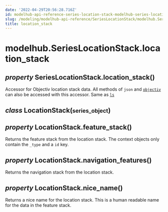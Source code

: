```yaml
---
date: '2022-04-29T20:56:28.716Z'
id: modelhub-api-reference-series-location-stack-modelhub-series-location-stack-location-stack
slug: /modeling/modelhub-api-reference/SeriesLocationStack/modelhub.SeriesLocationStack.location-stack/
title: location_stack
---
```


# modelhub.SeriesLocationStack.location_stack

<div>

<h2 class="signature-class"><span class="type-annotation"><em>property</em></span> <span class="additional-name">SeriesLocationStack.</span><span class="name">location_stack(</span>)</h2>


<div class="content">

Accessor for Objectiv location stack data. All methods of `json` and [`objectiv`](/docs/modeling/modelhub-api-reference/SeriesLocationStack/modelhub.SeriesLocationStack.objectiv/#modelhub.SeriesLocationStack.objectiv)
can also be accessed with this accessor. Same as [`ls`](/docs/modeling/modelhub-api-reference/SeriesLocationStack/modelhub.SeriesLocationStack.ls/#modelhub.SeriesLocationStack.ls)

<div class="class">

<h2 class="signature-class"><span class="type-annotation"><em>class</em></span> <span class="name">LocationStack(</span><small class="parameter-list"><span class="parameter" id="series_object">series_object</span></small>)</h2>


<div class="content">

<div>

<h2 class="signature-class"><span class="type-annotation"><em>property</em></span> <span class="additional-name">LocationStack.</span><span class="name">feature_stack(</span>)</h2>


<div class="content">

Returns the feature stack from the location stack. The context objects only contain the `_type`
and a `id` key.


</div>

</div>
<div>

<h2 class="signature-class"><span class="type-annotation"><em>property</em></span> <span class="additional-name">LocationStack.</span><span class="name">navigation_features(</span>)</h2>


<div class="content">

Returns the navigation stack from the location stack.


</div>

</div>
<div>

<h2 class="signature-class"><span class="type-annotation"><em>property</em></span> <span class="additional-name">LocationStack.</span><span class="name">nice_name(</span>)</h2>


<div class="content">

Returns a nice name for the location stack. This is a human readable name for the data in the
feature stack.


</div>

</div>

</div>

</div>

</div>

</div>

